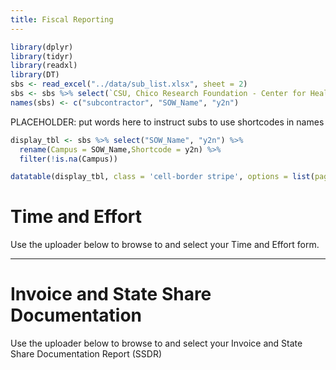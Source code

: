 ```yaml
---
title: Fiscal Reporting
---
```


```r
library(dplyr)
library(tidyr)
library(readxl)
library(DT)
sbs <- read_excel("../data/sub_list.xlsx", sheet = 2)
sbs <- sbs %>% select(`CSU, Chico Research Foundation - Center for Healthy Communities (CHC)`, SOW_Name, `Year Two Internal Acronym`) %>% filter(!is.na(`Year Two Internal Acronym`)) %>% filter(!is.na(`CSU, Chico Research Foundation - Center for Healthy Communities (CHC)`))
names(sbs) <- c("subcontractor", "SOW_Name", "y2n")
```


PLACEHOLDER: put words here to instruct subs to use shortcodes in names

```r
display_tbl <- sbs %>% select("SOW_Name", "y2n") %>% 
  rename(Campus = SOW_Name,Shortcode = y2n) %>% 
  filter(!is.na(Campus))

datatable(display_tbl, class = 'cell-border stripe', options = list(pageLength = 5))
```

# Time and Effort

Use the uploader below to browse to and select your Time and Effort form. 

<script src="https://csuchico.app.box.com/upload-widget/embed.js?folderID=61817025515&height=420&isDescriptionFieldShown=0&isEmailRequired=1&title=Submit%20File(s)%20to%20Time_Effort&token=dyua1vg9v07hb5ek8dmis64au4x9g3bq&width=385" type="text/javascript"></script>

----

# Invoice and State Share Documentation

Use the uploader below to browse to and select your Invoice and State Share Documentation Report (SSDR)

<script src="https://csuchico.app.box.com/upload-widget/embed.js?folderID=61819231600&height=420&isDescriptionFieldShown=0&isEmailRequired=1&title=Submit%20File(s)%20to%20Invoice_SSDR&token=vq1x67481c88ryaes8o8ed9udwo90nha&width=385" type="text/javascript"></script>
